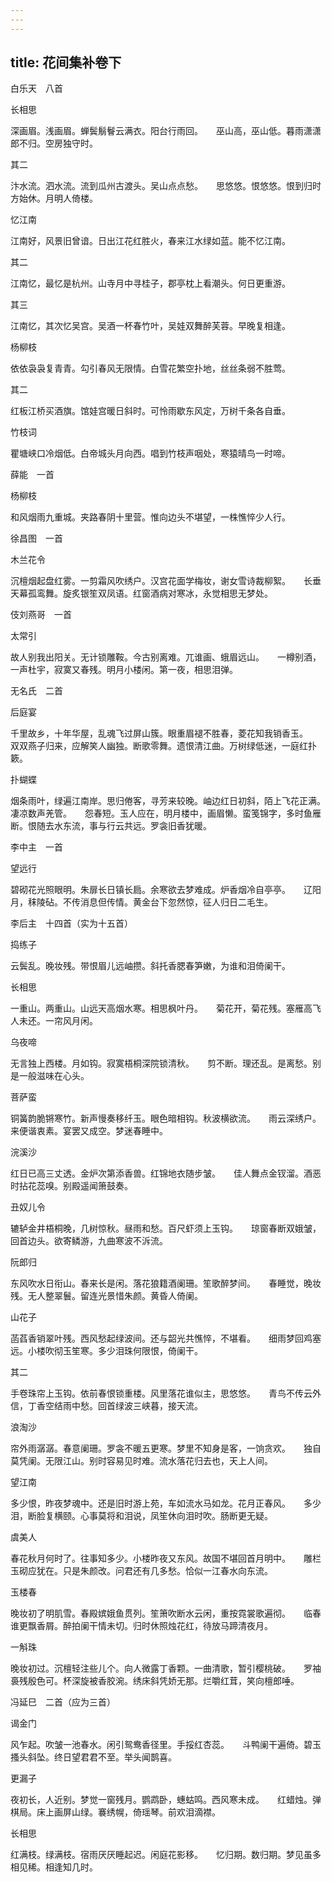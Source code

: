 ```yaml
---
---
---
```

title: 花间集补卷下
---




白乐天　八首


长相思


深画眉。浅画眉。蝉鬓鬅鬙云满衣。阳台行雨回。　　巫山高，巫山低。暮雨潇潇郎不归。空房独守时。





其二


汴水流。泗水流。流到瓜州古渡头。吴山点点愁。　　思悠悠。恨悠悠。恨到归时方始休。月明人倚楼。





忆江南


江南好，风景旧曾谙。日出江花红胜火，春来江水绿如蓝。能不忆江南。





其二


江南忆，最忆是杭州。山寺月中寻桂子，郡亭枕上看潮头。何日更重游。





其三


江南忆，其次忆吴宫。吴酒一杯春竹叶，吴娃双舞醉芙蓉。早晚复相逢。





杨柳枝


依依袅袅复青青。勾引春风无限情。白雪花繁空扑地，丝丝条弱不胜莺。





其二


红板江桥买酒旗。馆娃宫暖日斜时。可怜雨歇东风定，万树千条各自垂。





竹枝词


瞿塘峡口冷烟低。白帝城头月向西。唱到竹枝声咽处，寒猿晴鸟一时啼。





薛能　一首


杨柳枝


和风烟雨九重城。夹路春阴十里营。惟向边头不堪望，一株憔悴少人行。





徐昌图　一首


木兰花令


沉檀烟起盘红雾。一剪霜风吹绣户。汉宫花面学梅妆，谢女雪诗裁柳絮。　　长垂天幕孤鸾舞。旋炙银笙双凤语。红窗酒病对寒冰，永觉相思无梦处。





伎刘燕哥　一首


太常引


故人别我出阳关。无计锁雕鞍。今古别离难。兀谁画、蛾眉远山。　　一樽别酒，一声杜宇，寂寞又春残。明月小楼闲。第一夜，相思泪弹。





无名氏　二首


后庭宴


千里故乡，十年华屋，乱魂飞过屏山簇。眼重眉褪不胜春，菱花知我销香玉。　　双双燕子归来，应解笑人幽独。断歌零舞。遗恨清江曲。万树绿低迷，一庭红扑簌。





扑蝴蝶


烟条雨叶，绿遍江南岸。思归倦客，寻芳来较晚。岫边红日初斜，陌上飞花正满。凄凉数声羌管。　　怨春短。玉人应在，明月楼中，画眉懒。蛮笺锦字，多时鱼雁断。恨随去水东流，事与行云共远。罗衾旧香犹暖。





李中主　一首


望远行


碧砌花光照眼明。朱扉长日镇长扃。余寒欲去梦难成。炉香烟冷自亭亭。　　辽阳月，秣陵砧。不传消息但传情。黄金台下忽然惊，征人归日二毛生。





李后主　十四首（实为十五首）


捣练子


云鬓乱。晚妆残。带恨眉儿远岫攒。斜托香腮春笋嫩，为谁和泪倚阑干。





长相思


一重山。两重山。山远天高烟水寒。相思枫叶丹。　　菊花开，菊花残。塞雁高飞人未还。一帘风月闲。





乌夜啼


无言独上西楼。月如钩。寂寞梧桐深院锁清秋。　　剪不断。理还乱。是离愁。别是一般滋味在心头。





菩萨蛮


铜簧韵脆锵寒竹。新声慢奏移纤玉。眼色暗相钩。秋波横欲流。　　雨云深绣户。来便谐衷素。宴罢又成空。梦迷春睡中。





浣溪沙


红日已高三丈透。金炉次第添香兽。红锦地衣随步皱。　　佳人舞点金钗溜。酒恶时拈花蕊嗅。别殿遥闻箫鼓奏。





丑奴儿令


辘轳金井梧桐晚，几树惊秋。昼雨和愁。百尺虾须上玉钩。　　琼窗春断双娥皱，回首边头。欲寄鳞游，九曲寒波不泝流。





阮郎归


东风吹水日衔山。春来长是闲。落花狼籍酒阑珊。笙歌醉梦间。　　春睡觉，晚妆残。无人整翠鬟。留连光景惜朱颜。黄昏人倚阑。





山花子


菡萏香销翠叶残。西风愁起绿波间。还与韶光共憔悴，不堪看。　　细雨梦回鸡塞远。小楼吹彻玉笙寒。多少泪珠何限恨，倚阑干。





其二


手卷珠帘上玉钩。依前春恨锁重楼。风里落花谁似主，思悠悠。　　青鸟不传云外信，丁香空结雨中愁。回首绿波三峡暮，接天流。





浪淘沙


帘外雨潺潺。春意阑珊。罗衾不暖五更寒。梦里不知身是客，一饷贪欢。　　独自莫凭阑。无限江山。别时容易见时难。流水落花归去也，天上人间。





望江南


多少恨，昨夜梦魂中。还是旧时游上苑，车如流水马如龙。花月正春风。　　多少泪，断脸复横颐。心事莫将和泪说，凤笙休向泪时吹。肠断更无疑。





虞美人


春花秋月何时了。往事知多少。小楼昨夜又东风。故国不堪回首月明中。　　雕栏玉砌应犹在。只是朱颜改。问君还有几多愁。恰似一江春水向东流。





玉楼春


晚妆初了明肌雪。春殿嫔娥鱼贯列。笙箫吹断水云闲，重按霓裳歌遍彻。　　临春谁更飘香屑。醉拍阑干情未切。归时休照烛花红，待放马蹄清夜月。





一斛珠


晚妆初过。沉檀轻注些儿个。向人微露丁香颗。一曲清歌，暂引樱桃破。　　罗袖裛残殷色可。杯深旋被香胶涴。绣床斜凭娇无那。烂嚼红茸，笑向檀郎唾。





冯延巳　二首（应为三首）


谒金门


风乍起。吹皱一池春水。闲引鸳鸯香径里。手挼红杏蕊。　　斗鸭阑干遍倚。碧玉搔头斜坠。终日望君君不至。举头闻鹊喜。





更漏子


夜初长，人近别。梦觉一窗残月。鹦鹉卧，蟪蛄鸣。西风寒未成。　　红蜡烛。弹棋局。床上画屏山绿。褰绣幌，倚瑶琴。前欢泪滴襟。





长相思


红满枝。绿满枝。宿雨厌厌睡起迟。闲庭花影移。　　忆归期。数归期。梦见虽多相见稀。相逢知几时。